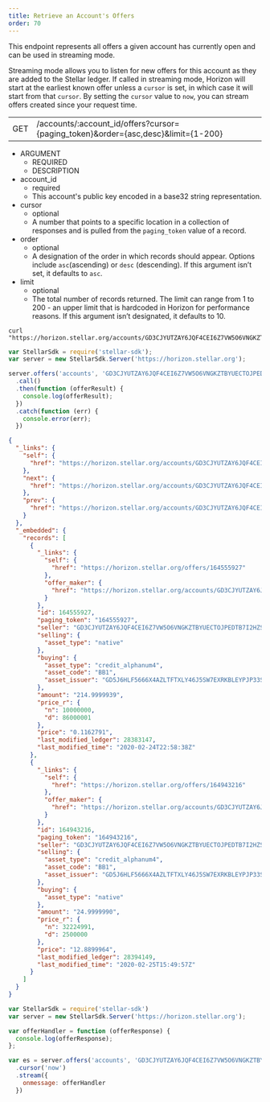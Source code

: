 ```yaml
---
title: Retrieve an Account's Offers
order: 70
---
```



This endpoint represents all offers a given account has currently open and can be used in streaming mode.

Streaming mode allows you to listen for new offers for this account as they are added to the Stellar ledger. If called in streaming mode, Horizon will start at the earliest known offer unless a `cursor` is set, in which case it will start from that `cursor`. By setting the `cursor` value to `now`, you can stream offers created since your request time.

<Endpoint>

|  |  |
| --- | --- |
| GET | /accounts/:account_id/offers?cursor={paging_token}&order={asc,desc}&limit={1-200} |

</Endpoint>

<AttributeTable>

- ARGUMENT
  - REQUIRED
  - DESCRIPTION
- account_id
  - required
  - This account's public key encoded in a base32 string representation.
- cursor
  - optional
  - A number that points to a specific location in a collection of responses and is pulled from the `paging_token` value of a record.
- order
  - optional
  - A designation of the order in which records should appear. Options include `asc`(ascending) or `desc` (descending). If this argument isn’t set, it defaults to `asc`.
- limit
  - optional
  - The total number of records returned. The limit can range from 1 to 200 - an upper limit that is hardcoded in Horizon for performance reasons. If this argument isn’t designated, it defaults to 10.

</AttributeTable>

<CodeExample title="Example Request">

```curl
curl "https://horizon.stellar.org/accounts/GD3CJYUTZAY6JQF4CEI6Z7VW5O6VNGKZTBYUECTOJPEDTB7I2HZSPI2K/offers"
```

```JavaScript
var StellarSdk = require('stellar-sdk');
var server = new StellarSdk.Server('https://horizon.stellar.org');

server.offers('accounts', 'GD3CJYUTZAY6JQF4CEI6Z7VW5O6VNGKZTBYUECTOJPEDTB7I2HZSPI2K')
  .call()
  .then(function (offerResult) {
    console.log(offerResult);
  })
  .catch(function (err) {
    console.error(err);
  })
```

</CodeExample>

<ExampleResponse title="Example Response">

```json
{
  "_links": {
    "self": {
      "href": "https://horizon.stellar.org/accounts/GD3CJYUTZAY6JQF4CEI6Z7VW5O6VNGKZTBYUECTOJPEDTB7I2HZSPI2K/offers?cursor=\u0026limit=10\u0026order=asc"
    },
    "next": {
      "href": "https://horizon.stellar.org/accounts/GD3CJYUTZAY6JQF4CEI6Z7VW5O6VNGKZTBYUECTOJPEDTB7I2HZSPI2K/offers?cursor=164943216\u0026limit=10\u0026order=asc"
    },
    "prev": {
      "href": "https://horizon.stellar.org/accounts/GD3CJYUTZAY6JQF4CEI6Z7VW5O6VNGKZTBYUECTOJPEDTB7I2HZSPI2K/offers?cursor=164555927\u0026limit=10\u0026order=desc"
    }
  },
  "_embedded": {
    "records": [
      {
        "_links": {
          "self": {
            "href": "https://horizon.stellar.org/offers/164555927"
          },
          "offer_maker": {
            "href": "https://horizon.stellar.org/accounts/GD3CJYUTZAY6JQF4CEI6Z7VW5O6VNGKZTBYUECTOJPEDTB7I2HZSPI2K"
          }
        },
        "id": 164555927,
        "paging_token": "164555927",
        "seller": "GD3CJYUTZAY6JQF4CEI6Z7VW5O6VNGKZTBYUECTOJPEDTB7I2HZSPI2K",
        "selling": {
          "asset_type": "native"
        },
        "buying": {
          "asset_type": "credit_alphanum4",
          "asset_code": "BB1",
          "asset_issuer": "GD5J6HLF5666X4AZLTFTXLY46J5SW7EXRKBLEYPJP33S33MXZGV6CWFN"
        },
        "amount": "214.9999939",
        "price_r": {
          "n": 10000000,
          "d": 86000001
        },
        "price": "0.1162791",
        "last_modified_ledger": 28383147,
        "last_modified_time": "2020-02-24T22:58:38Z"
      },
      {
        "_links": {
          "self": {
            "href": "https://horizon.stellar.org/offers/164943216"
          },
          "offer_maker": {
            "href": "https://horizon.stellar.org/accounts/GD3CJYUTZAY6JQF4CEI6Z7VW5O6VNGKZTBYUECTOJPEDTB7I2HZSPI2K"
          }
        },
        "id": 164943216,
        "paging_token": "164943216",
        "seller": "GD3CJYUTZAY6JQF4CEI6Z7VW5O6VNGKZTBYUECTOJPEDTB7I2HZSPI2K",
        "selling": {
          "asset_type": "credit_alphanum4",
          "asset_code": "BB1",
          "asset_issuer": "GD5J6HLF5666X4AZLTFTXLY46J5SW7EXRKBLEYPJP33S33MXZGV6CWFN"
        },
        "buying": {
          "asset_type": "native"
        },
        "amount": "24.9999990",
        "price_r": {
          "n": 32224991,
          "d": 2500000
        },
        "price": "12.8899964",
        "last_modified_ledger": 28394149,
        "last_modified_time": "2020-02-25T15:49:57Z"
      }
    ]
  }
}
```

</ExampleResponse>

<CodeExample title="JavaScript Streaming Example">

```JavaScript
var StellarSdk = require('stellar-sdk')
var server = new StellarSdk.Server('https://horizon.stellar.org');

var offerHandler = function (offerResponse) {
  console.log(offerResponse);
};

var es = server.offers('accounts', 'GD3CJYUTZAY6JQF4CEI6Z7VW5O6VNGKZTBYUECTOJPEDTB7I2HZSPI2K')
  .cursor('now')
  .stream({
    onmessage: offerHandler
  })
```

</CodeExample>

